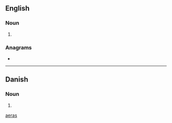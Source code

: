 {{also|aeras|aerás|aéras|äras}}

==English==

===Noun===
{{head|en|noun plural form}}

# {{plural of|æra|lang=en}}

===Anagrams===
* {{l|en|areas}}

[[Category:English terms spelled with Æ|aeras]]

----

==Danish==

===Noun===
{{head|da|noun form|g=c}}

# {{genitive singular indefinite of|æra|lang=da}}